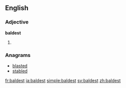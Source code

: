 ==English==

===Adjective===
'''baldest'''

# {{en-superlative of|bald}}

===Anagrams===
* [[blasted#English|blasted]]
* [[stabled#English|stabled]]

[[fr:baldest]]
[[ja:baldest]]
[[simple:baldest]]
[[sv:baldest]]
[[zh:baldest]]